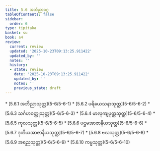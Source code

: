 ```yaml
---
title: 5.6 အဘိညာဝဂ္ဂ
tableOfContents: false
sidebar:
  order: 6
type: tipitaka
basket: su
book: a4
review:
  current: review
  updated: '2025-10-23T09:13:25.911422'
  updated_by: ''
  notes: ''
  history:
  - state: review
    date: '2025-10-23T09:13:25.911422'
    updated_by: ''
    notes: ''
    previous_state: draft
---
```



<ReviewStatus review={frontmatter.review} showDetails={true} />

<HypothesisAnnotation frontmatter={frontmatter} />

<DynamicBreadcrumb />



<TableOfContents book="a4" section="5.6">
* [5.6.1 အဘိညာသုတ္တ](5-6/5-6-1)
* [5.6.2 ပရိယေသနာသုတ္တ](5-6/5-6-2)
* [5.6.3 သင်္ဂဟဝတ္ထုသုတ္တ](5-6/5-6-3)
* [5.6.4 မာလုကျပုတ္တသုတ္တ](5-6/5-6-4)
* [5.6.5 ကုလသုတ္တ](5-6/5-6-5)
* [5.6.6 ပဌမအာဇာနီယသုတ္တ](5-6/5-6-6)
* [5.6.7 ဒုတိယအာဇာနီယသုတ္တ](5-6/5-6-7)
* [5.6.8 ဗလသုတ္တ](5-6/5-6-8)
* [5.6.9 အရညသုတ္တ](5-6/5-6-9)
* [5.6.10 ကမ္မသုတ္တ](5-6/5-6-10)
</TableOfContents>